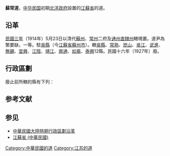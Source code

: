'''蘇常道'''，[[中华民国|中华民国]]初期[[北洋政府|北洋政府]]設置的[[江蘇省_(中華民國)|江蘇省]]的道。

==沿革==
[[民國三年|民國三年]]（1914年）5月23日以清代[[蘇州府|蘇州]]、[[常州府|常州]]二府及[[通州直隸州|通州直隸州]]轄境置。道尹為繁要缺，一等。駐[[吳縣|吳縣]]（今[[江蘇省|江蘇省]][[蘇州市|蘇州市]]）。轄[[吳縣|吳縣]]、[[常熟|常熟]]、[[崑山|崑山]]、[[吳江|吳江]]、[[武進|武進]]、[[無錫|無錫]]、[[宜興|宜興]]、[[江陰|江陰]]、[[靖江|靖江]]、[[南通|南通]]、[[如皋|如皋]]、[[泰興|泰興]]12縣。民國十六年（1927年）廢。
==行政區劃==
廢止前所轄的縣有下列：
== 参考文献 ==
{{Reflist}}

== 参见 ==
{{Portal box|中华民国|江苏}}
* [[中華民國大陸時期行政區劃沿革|中華民國大陸時期行政區劃沿革]]
* [[江蘇省_(中華民國)|江蘇省 (中華民國)]]

{{北洋政府行政区划}}
{{江苏行政区划史|ROC}}

[[Category:中華民國的道|Category:中華民國的道]]
[[Category:江苏的道|Category:江苏的道]]